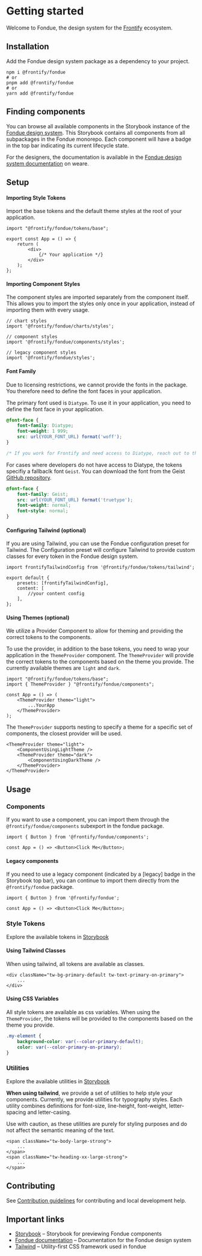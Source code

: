 # Getting started

Welcome to Fondue, the design system for the [Frontify](https://frontify.com) ecosystem.

## Installation

Add the Fondue design system package as a dependency to your project.

```shell
npm i @frontify/fondue
# or
pnpm add @frontify/fondue
# or
yarn add @frontify/fondue
```

## Finding components

You can browse all available components in the Storybook instance of the [Fondue design system](https://fondue-components.frontify.com).
This Storybook contains all components from all subpackages in the Fondue monorepo. Each component will have a badge in the top bar indicating its current lifecycle state.

For the designers, the documentation is available in the [Fondue design system documentation](https://weare.frontify.com/document/1266?#/using-fondue) on weare.

## Setup

#### Importing Style Tokens

Import the base tokens and the default theme styles at the root of your application.

```tsx
import "@frontify/fondue/tokens/base";

export const App = () => {
    return (
        <div>
            {/* Your application */}
        </div>
    );
};
```

#### Importing Component Styles
The component styles are imported separately from the component itself. This allows you to import the styles only once in your application, instead of importing them with every usage.

```tsx
// chart styles
import '@frontify/fondue/charts/styles';

// component styles
import '@frontify/fondue/components/styles';

// legacy component styles
import '@frontify/fondue/styles';
```

#### Font Family

Due to licensing restrictions, we cannot provide the fonts in the package. You therefore need to define the font faces in your application.

The primary font used is `Diatype`. To use it in your application, you need to define the font face in your application.

```css
@font-face {
    font-family: Diatype;
    font-weight: 1 999;
    src: url(YOUR_FONT_URL) format('woff');
}

/* If you work for Frontify and need access to Diatype, reach out to the Frontend Platform Team */
```

For cases where developers do not have access to Diatype, the tokens specifiy a fallbaclk font `Geist`.
You can download the font from the Geist [GitHub repository](https://github.com/vercel/geist-font/releases).

```css
@font-face {
    font-family: Geist;
    src: url(YOUR_FONT_URL) format('truetype');
    font-weight: normal;
    font-style: normal;
}
```

#### Configuring Tailwind (optional)

If you are using Tailwind, you can use the Fondue configuration preset for Tailwind.
The Configuration preset will configure Tailwind to provide custom classes for every token in the Fondue design system.

```tsx
import frontifyTailwindConfig from '@frontify/fondue/tokens/tailwind';

export default {
    presets: [frontifyTailwindConfig],
    content: [
        //your content config
    ],
};

```

#### Using Themes (optional)
We utilize a Provider Component to allow for theming and providing the correct tokens to the components.

To use the provider, in addition to the base tokens, you need to wrap your application in the `ThemeProvider` component.
The `ThemeProvider` will provide the correct tokens to the components based on the theme you provide. The currently available themes are `light` and `dark`.
```tsx
import "@frontify/fondue/tokens/base";
import { ThemeProvider } "@frontify/fondue/components";

const App = () => (
    <ThemeProvider theme="light">
        ...YourApp
    </ThemeProvider>
);
```
The `ThemeProvider` supports nesting to specify a theme for a specific set of components, the closest provider will be used.
```tsx
<ThemeProvider theme="light">
    <ComponentUsingLightTheme />
    <ThemeProvider theme="dark">
        <ComponentUsingDarkTheme />
    </ThemeProvider>
</ThemeProvider>
```

## Usage

### Components

If you want to use a component, you can import them through the `@frontify/fondue/components` subexport in the fondue package.

```tsx
import { Button } from '@frontify/fondue/components';

const App = () => <Button>Click Me</Button>;
```

#### Legacy components

If you need to use a legacy component (indicated by a [legacy] badge in the Storybook top bar), you can continue to import them directly from the `@frontify/fondue` package.

```tsx
import { Button } from '@frontify/fondue';

const App = () => <Button>Click Me</Button>;
```


### Style Tokens

Explore the available tokens in [Storybook](/story/current_tokens)

#### Using Tailwind Classes

When using tailwind, all tokens are available as classes.

```tsx
<div className="tw-bg-primary-default tw-text-primary-on-primary">
    ...
</div>
```

#### Using CSS Variables
All style tokens are available as css variables. When using the `ThemeProvider`, the tokens will be provided to the components based on the theme you provide.

```css
.my-element {
    background-color: var(--color-primary-default);
    color: var(--color-primary-on-primary);
}
```

### Utilities

Explore the available utilities in [Storybook](/story/current_utilities)

**When using tailwind**, we provide a set of utilities to help style your components.
Currently, we provide utilities for typography styles. Each utility combines definitions for font-size, line-height, font-weight, letter-spacing and letter-casing.

Use with caution, as these utilities are purely for styling purposes and do not affect the semantic meaning of the text.

```tsx
<span className="tw-body-large-strong">
    ...
</span>
<span className="tw-heading-xx-large-strong">
    ...
</span>
```



## Contributing

See [Contribution guidelines](CONTRIBUTING.md) for contributing and local development help.

## Important links

-   [Storybook](https://fondue-components.frontify.com) – Storybook for previewing Fondue components
-   [Fondue documentation](https://weare.frontify.com/document/1266?#/using-fondue) – Documentation for the Fondue design system
-   [Tailwind](https://tailwindcss.com/docs) – Utility-first CSS framework used in fondue
